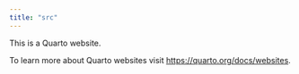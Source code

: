 ```yaml
---
title: "src"
---
```


This is a Quarto website.

To learn more about Quarto websites visit <https://quarto.org/docs/websites>.
